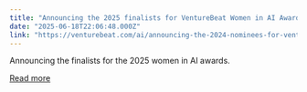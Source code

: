 ```yaml
---
title: "Announcing the 2025 finalists for VentureBeat Women in AI Awards"
date: "2025-06-18T22:06:48.000Z"
link: "https://venturebeat.com/ai/announcing-the-2024-nominees-for-venturebeat-women-in-ai-awards-2025/"
---
```


Announcing the finalists for the 2025 women in AI awards.

[Read more](https://venturebeat.com/ai/announcing-the-2024-nominees-for-venturebeat-women-in-ai-awards-2025/)
